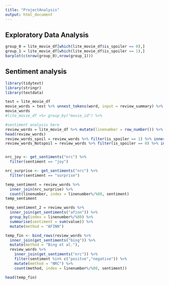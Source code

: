 ```yaml
---
title: "ProjectAnalysis"
output: html_document
---
```



## Exploratory Data Analysis

```r
group_0 = lite_movie_df[which(lite_movie_df$is_spoiler == 0),]
group_1 = lite_movie_df[which(lite_movie_df$is_spoiler == 1),]
barplot(c(nrow(group_0),nrow(group_1)))
```




## Sentiment analysis

```r
library(tidytext)
library(stringr)
library(textdata)

test = lite_movie_df
movie_words = test %>% unnest_tokens(word, input = review_summary) %>% count(movie_id, user_id, word, sort = T)
movie_words
#lite_movie_df >%> group_by("movie_id") %>% 

#sentiment analysis here 
review_words = lite_movie_df %>% mutate(linenumber = row_number()) %>% unnest_tokens(word, input = review_summary)
head(review_words)
review_words_spoil = review_words %>% filter(is_spoiler == 1) %>% inner_join(nrc_joy) %>% count(word, sort = T)
review_words_Notspoil = review_words %>% filter(is_spoiler == 0) %>% inner_join(nrc_joy) %>% count(word, sort = T)


nrc_joy <- get_sentiments("nrc") %>% 
  filter(sentiment == "joy")

nrc_surprise <- get_sentiments("nrc") %>% 
  filter(sentiment == "surprise")

temp_sentiment = review_words %>% 
  inner_join(nrc_surprise) %>%
  count(linenumber, index = linenumber%/%80, sentiment)
temp_sentiment

temp_sentiment_2 = review_words %>% 
  inner_join(get_sentiments("afinn")) %>%
  group_by(index = linenumber%/%80) %>%
  summarise(sentiment = sum(value)) %>%
  mutate(method = "AFINN")

temp_fin <- bind_rows(review_words %>% 
  inner_join(get_sentiments("bing")) %>%
  mutate(method = "Bing et al."),
  review_words %>%
    inner_join(get_sentiments("nrc")) %>%
    filter(sentiment %in% c("positve","negative")) %>% 
    mutate(method = "NRC") %>%
    count(method, index = linenumber%/%80, sentiment))

head(temp_fin)
```


